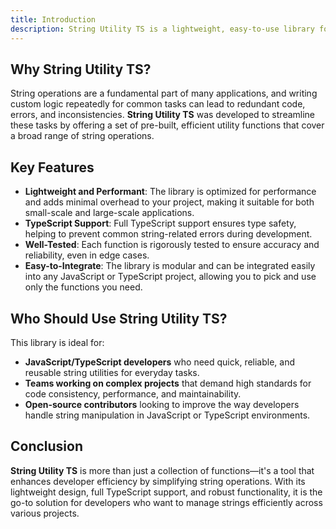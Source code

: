 ```yaml
---
title: Introduction
description: String Utility TS is a lightweight, easy-to-use library for JavaScript and TypeScript that provides a collection of commonly used string manipulation functions. Whether you're working on a small project or a large-scale application, this library aims to simplify string operations with clean, efficient, and well-tested utility functions.
---
```


## Why String Utility TS?

String operations are a fundamental part of many applications, and writing custom logic repeatedly for common tasks can lead to redundant code, errors, and inconsistencies. **String Utility TS** was developed to streamline these tasks by offering a set of pre-built, efficient utility functions that cover a broad range of string operations.

## Key Features

- **Lightweight and Performant**: The library is optimized for performance and adds minimal overhead to your project, making it suitable for both small-scale and large-scale applications.
- **TypeScript Support**: Full TypeScript support ensures type safety, helping to prevent common string-related errors during development.
- **Well-Tested**: Each function is rigorously tested to ensure accuracy and reliability, even in edge cases.
- **Easy-to-Integrate**: The library is modular and can be integrated easily into any JavaScript or TypeScript project, allowing you to pick and use only the functions you need.

## Who Should Use String Utility TS?

This library is ideal for:

- **JavaScript/TypeScript developers** who need quick, reliable, and reusable string utilities for everyday tasks.
- **Teams working on complex projects** that demand high standards for code consistency, performance, and maintainability.
- **Open-source contributors** looking to improve the way developers handle string manipulation in JavaScript or TypeScript environments.

## Conclusion

**String Utility TS** is more than just a collection of functions—it's a tool that enhances developer efficiency by simplifying string operations. With its lightweight design, full TypeScript support, and robust functionality, it is the go-to solution for developers who want to manage strings efficiently across various projects.
